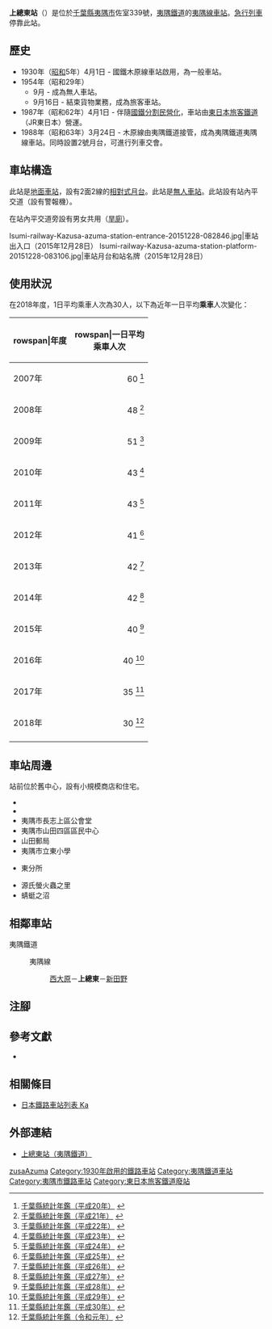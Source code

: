 {{NoteTA|G1=Transport
|T=zh-hans:上总东站;zh-hk:上總東站;zh-tw:上總東車站;
|1=zh-hans:上总东站;zh-hk:上總東站;zh-tw:上總東車站;
}}
{{Infobox station
|公司色 = yellow |namecolour = black
|站名 = 上總東
|圖片 = Isumi-railway-Kazusa-azuma-station-platform-20151228-082952(cropped).jpg
|圖片說明 = 車站月台與候車室（2015年12月28日）
|日文原名 = 上総東
|平假名 = かずさあずま
|羅馬拼音 = Kazusa-Azuma
|副站名 = 
|電報略號 = カア
|所在地 = {{JPN}}[[千葉縣|千葉縣]][[夷隅市|夷隅市]]佐室339號
|座標 = {{coord|35|15|48|N|140|20|42|E|type:railwaystation_region:JP-24|display=inline,title}}
|車站構造 = [[地面車站|地面車站]]
|月台配置 = 2面2線
|啟用年月日 = 1930年（[[昭和|昭和]]5年）4月1日
|廢站年月日 = 
|乘客人數 = 30
|上下車人次 = 
|統計年度 = 2018
|轉車 = 
|全寬備註 = [[無人車站|無人車站]]
|adjacent = {{Adjacent stations|system=夷隅鐵道|line=夷隅線|left=西大原|right=新田野|note-left=3.5km|note-mid=距離[[大原站_(千葉縣)|大原]]5.2km|note-right=2.2km}}
}}
'''上總東站'''（{{jpn|j=上総東駅|hg=かずさあずまえき|rm=Kazusa-Azuma eki|f=y}}）是位於[[千葉縣|千葉縣]][[夷隅市|夷隅市]]佐室339號，[[夷隅鐵道|夷隅鐵道]]的[[夷隅線|夷隅線]][[鐵路車站|車站]]。[[急行列車|急行列車]]停靠此站。

== 歷史 ==
* 1930年（[[昭和|昭和]]5年）4月1日 - 國鐵木原線車站啟用，為一般車站。
* 1954年（昭和29年）
** 9月 - 成為無人車站。
** 9月16日 - 結束貨物業務，成為旅客車站。
* 1987年（昭和62年）4月1日 - 伴隨[[國鐵分割民營化|國鐵分割民營化]]，車站由[[東日本旅客鐵道|東日本旅客鐵道]]（JR東日本）營運。
* 1988年（昭和63年）3月24日 - 木原線由夷隅鐵道接管，成為夷隅鐵道夷隅線車站。同時設置2號月台，可進行列車交會。

== 車站構造 ==
此站是[[地面車站|地面車站]]，設有2面2線的[[相對式月台|相對式月台]]。此站是[[無人車站|無人車站]]。此站設有站內平交道（設有警報機）。

在站內平交道旁設有男女共用{{Translink|ja|仮設便所|臨時廁所}}（[[旱廁|旱廁]]）。
<gallery>
Isumi-railway-Kazusa-azuma-station-entrance-20151228-082846.jpg|車站出入口（2015年12月28日）
Isumi-railway-Kazusa-azuma-station-platform-20151228-083106.jpg|車站月台和站名牌（2015年12月28日）
</gallery>

== 使用狀況 ==
在2018年度，1日平均乘車人次為30人，以下為近年一日平均'''乘車'''人次變化：

{| class="wikitable sortable"
|-
!rowspan|年度
!rowspan|一日平均<br>乘車人次
|-
|2007年
|style="text-align:right;"|60 <ref>[http://www.pref.chiba.lg.jp/toukei/toukeidata/nenkan/nenkan-h20.html#11 千葉縣統計年鑑（平成20年）] {{Wayback|url=http://www.pref.chiba.lg.jp/toukei/toukeidata/nenkan/nenkan-h20.html#11 |date=20170830194920 }}{{ja icon}}</ref>
|-
|2008年
|style="text-align:right;"|48 <ref>[http://www.pref.chiba.lg.jp/toukei/toukeidata/nenkan/nenkan-h21/index.html#a11 千葉縣統計年鑑（平成21年）] {{Wayback|url=http://www.pref.chiba.lg.jp/toukei/toukeidata/nenkan/nenkan-h21/index.html#a11 |date=20170830234256 }}{{ja icon}}</ref>
|-
|2009年
|style="text-align:right;"|51 <ref>[http://www.pref.chiba.lg.jp/toukei/toukeidata/nenkan/nenkan-h22/index.html#a11 千葉縣統計年鑑（平成22年）] {{Wayback|url=http://www.pref.chiba.lg.jp/toukei/toukeidata/nenkan/nenkan-h22/index.html#a11 |date=20170830195836 }}{{ja icon}}</ref>
|-
|2010年
|style="text-align:right;"|43 <ref>[http://www.pref.chiba.lg.jp/toukei/toukeidata/nenkan/nenkan-h23/index.html#a11 千葉縣統計年鑑（平成23年）] {{Wayback|url=http://www.pref.chiba.lg.jp/toukei/toukeidata/nenkan/nenkan-h23/index.html#a11 |date=20170830194602 }}{{ja icon}}</ref>
|-
|2011年
|style="text-align:right;"|43 <ref>[http://www.pref.chiba.lg.jp/toukei/toukeidata/nenkan/nenkan-h24/index.html#a11 千葉縣統計年鑑（平成24年）] {{Wayback|url=http://www.pref.chiba.lg.jp/toukei/toukeidata/nenkan/nenkan-h24/index.html#a11 |date=20170830195245 }}{{ja icon}}</ref>
|-
|2012年
|style="text-align:right;"|41 <ref>[http://www.pref.chiba.lg.jp/toukei/toukeidata/nenkan/nenkan-h25/index.html#a11 千葉縣統計年鑑（平成25年）] {{Wayback|url=http://www.pref.chiba.lg.jp/toukei/toukeidata/nenkan/nenkan-h25/index.html#a11 |date=20170830193518 }}{{ja icon}}</ref>
|-
|2013年
|style="text-align:right;"|42 <ref>[http://www.pref.chiba.lg.jp/toukei/toukeidata/nenkan/nenkan-h26/index.html#a11 千葉縣統計年鑑（平成26年）] {{Wayback|url=http://www.pref.chiba.lg.jp/toukei/toukeidata/nenkan/nenkan-h26/index.html#a11 |date=20170811105000 }}{{ja icon}}</ref>
|-
|2014年
|style="text-align:right;"|42 <ref>[http://www.pref.chiba.lg.jp/toukei/toukeidata/nenkan/nenkan-h27/index.html#a11 千葉縣統計年鑑（平成27年）] {{Wayback|url=http://www.pref.chiba.lg.jp/toukei/toukeidata/nenkan/nenkan-h27/index.html#a11 |date=20170811105502 }}{{ja icon}}</ref>
|-
|2015年
|style="text-align:right;"|40 <ref>[http://www.pref.chiba.lg.jp/toukei/toukeidata/nenkan/nenkan-h28/index.html#a11 千葉縣統計年鑑（平成28年）] {{Wayback|url=http://www.pref.chiba.lg.jp/toukei/toukeidata/nenkan/nenkan-h28/index.html#a11 |date=20200424142807 }}{{ja icon}}</ref>
|-
|2016年
|style="text-align:right;"|40 <ref>[http://www.pref.chiba.lg.jp/toukei/toukeidata/nenkan/nenkan-h29/index.html#a11 千葉縣統計年鑑（平成29年）] {{Wayback|url=http://www.pref.chiba.lg.jp/toukei/toukeidata/nenkan/nenkan-h29/index.html#a11 |date=20200424103245 }}{{ja icon}}</ref>
|-
|2017年
|style="text-align:right;"|35 <ref>[http://www.pref.chiba.lg.jp/toukei/toukeidata/nenkan/nenkan-h30/index.html#a11 千葉縣統計年鑑（平成30年）] {{Wayback|url=http://www.pref.chiba.lg.jp/toukei/toukeidata/nenkan/nenkan-h30/index.html#a11 |date=20200424114852 }}{{ja icon}}</ref>
|-
|2018年
|style="text-align:right;"|30 <ref>[https://www.pref.chiba.lg.jp/toukei/toukeidata/nenkan/nenkan-r1/index.html#a11 千葉縣統計年鑑（令和元年）] {{Wayback|url=https://www.pref.chiba.lg.jp/toukei/toukeidata/nenkan/nenkan-r1/index.html#a11 |date=20201208144347 }}{{ja icon}}</ref>
|-
|}

== 車站周邊 ==
站前位於舊{{Translink|ja|東村 (千葉県長生郡)|東村 (長生郡)|東村}}中心，設有小規模商店和住宅。
* {{Translink|ja|国道465号|國道465號}}
* {{Translink|ja|千葉県道176号夷隅御宿線|千葉縣道176號夷隅御宿線}}
* 夷隅市長志上區公會堂
* 夷隅市山田四區區民中心
* 山田郵局
* 夷隅市立東小學
* {{Translink|ja|いすみ農業協同組合|夷隅農業協同組合}}東分所
* 源氏螢火蟲之里
* 蜻蜓之沼

== 相鄰車站 ==
; 夷隅鐵道
: {{Color|yellow|■}}夷隅線
:: [[西大原站|西大原]]－'''上總東'''－[[新田野站|新田野]]

== 注腳 ==
{{Reflist|2}}
== 參考文獻 ==
* {{Cite book |title=停車場変遷大事典 国鉄・JR編 | edition=初版 | year=1998 | publisher=JTB | language=ja}}
== 相關條目 ==
{{commonscat|Kazusa-Azuma Station}}
* [[日本鐵路車站列表_Ka|日本鐵路車站列表 Ka]]
== 外部連結 ==
* [http://www.isumirail.co.jp/ensen/stations/kazusaazuma/index.html 上總東站（夷隅鐵道）] {{Wayback|url=http://www.isumirail.co.jp/ensen/stations/kazusaazuma/index.html |date=20180225130350 }} {{ja icon}}
{{夷隅線}}
{{DEFAULTSORT:Kazusa-Azuma}}
[[Category:日本鐵路車站_Ka|zusaAzuma]]
[[Category:1930年啟用的鐵路車站|Category:1930年啟用的鐵路車站]]
[[Category:夷隅鐵道車站|Category:夷隅鐵道車站]]
[[Category:夷隅市鐵路車站|Category:夷隅市鐵路車站]]
[[Category:東日本旅客鐵道廢站|Category:東日本旅客鐵道廢站]]